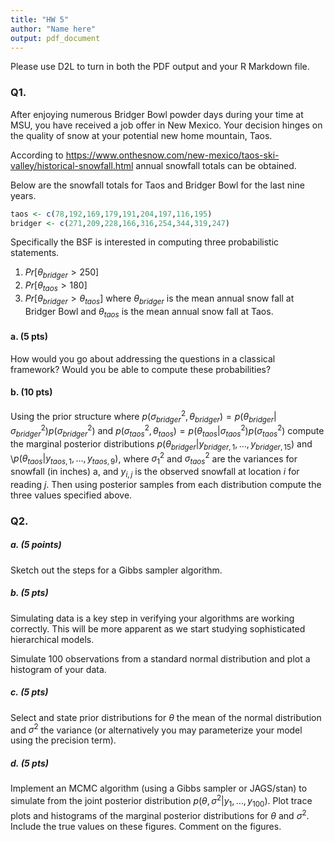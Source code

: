 ```yaml
---
title: "HW 5"
author: "Name here"
output: pdf_document
---
```


Please use D2L to turn in both the PDF output and your R Markdown file.

### Q1.
After enjoying numerous Bridger Bowl powder days during your time at MSU, you have received a job offer in New Mexico. Your decision hinges on the quality of snow at your potential new home mountain, Taos.

According to [https://www.onthesnow.com/new-mexico/taos-ski-valley/historical-snowfall.html](https://www.onthesnow.com/new-mexico/taos-ski-valley/historical-snowfall.html) annual snowfall totals can be obtained.

Below are the snowfall totals for Taos and Bridger Bowl for the last nine years.
```r
taos <- c(78,192,169,179,191,204,197,116,195)
bridger <- c(271,209,228,166,316,254,344,319,247) 
```

Specifically the BSF is interested in computing three probabilistic statements.

 
1. $Pr[\theta_{bridger} > 250]$ 
2. $Pr[\theta_{taos} > 180]$
3. $Pr[\theta_{bridger} > \theta_{taos}]$ where $\theta_{bridger}$ is the mean annual snow fall at Bridger Bowl and $\theta_{taos}$ is the mean annual snow fall at Taos.

#### a. (5 pts)
How would you go about addressing the questions in a classical framework? Would you be able to compute these probabilities?

#### b. (10 pts)

Using the prior structure where $p(\sigma_{bridger}^2,\theta_{bridger}) = p(\theta_{bridger}|\sigma_{bridger}^2) p(\sigma_{bridger}^2)$ and $p(\sigma_{taos}^2,\theta_{taos}) = p(\theta_{taos}|\sigma_{taos}^2) p(\sigma_{taos}^2)$ compute the marginal posterior distributions $p(\theta_{bridger}|y_{{bridger},1}, \dots, y_{{bridger},15})$ and \\$p(\theta_{taos}|y_{{taos},1}, \dots, y_{{taos},9})$, where $\sigma_1^2$ and $\sigma_{taos}^2$ are the variances for snowfall (in inches) a, and $y_{i,j}$ is the observed snowfall at location $i$ for reading $j$. Then using posterior samples from each distribution compute the three values specified above.

### Q2. 
##### a. (5 points)
Sketch out the steps for a Gibbs sampler algorithm. 

##### b. (5 pts)
Simulating data is a key step in verifying your algorithms are working correctly. This will be more apparent as we start studying sophisticated hierarchical models.

Simulate 100 observations from a standard normal distribution and plot a histogram of your data.

##### c. (5 pts)
Select and state prior distributions for $\theta$ the mean of the normal distribution and $\sigma^2$ the variance (or alternatively you may parameterize your model using the precision term).

##### d. (5 pts)
Implement an MCMC algorithm (using a Gibbs sampler or JAGS/stan) to simulate from the joint posterior distribution $p(\theta,\sigma^2|y_1, \dots, y_{100})$. Plot trace plots and histograms of the marginal posterior distributions for $\theta$ and $\sigma^2$. Include the true values on these figures. Comment on the figures.




